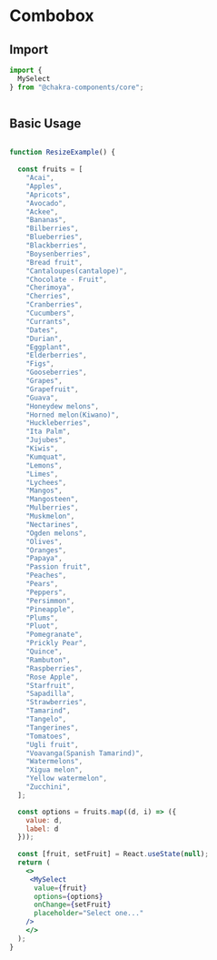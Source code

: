 # Combobox



## Import



```js
import {
  MySelect
} from "@chakra-components/core";



```

## Basic Usage

```jsx

function ResizeExample() {
  
  const fruits = [
    "Acai",
    "Apples",
    "Apricots",
    "Avocado",
    "Ackee",
    "Bananas",
    "Bilberries",
    "Blueberries",
    "Blackberries",
    "Boysenberries",
    "Bread fruit",
    "Cantaloupes(cantalope)",
    "Chocolate - Fruit",
    "Cherimoya",
    "Cherries",
    "Cranberries",
    "Cucumbers",
    "Currants",
    "Dates",
    "Durian",
    "Eggplant",
    "Elderberries",
    "Figs",
    "Gooseberries",
    "Grapes",
    "Grapefruit",
    "Guava",
    "Honeydew melons",
    "Horned melon(Kiwano)",
    "Huckleberries",
    "Ita Palm",
    "Jujubes",
    "Kiwis",
    "Kumquat",
    "Lemons",
    "Limes",
    "Lychees",
    "Mangos",
    "Mangosteen",
    "Mulberries",
    "Muskmelon",
    "Nectarines",
    "Ogden melons",
    "Olives",
    "Oranges",
    "Papaya",
    "Passion fruit",
    "Peaches",
    "Pears",
    "Peppers",
    "Persimmon",
    "Pineapple",
    "Plums",
    "Pluot",
    "Pomegranate",
    "Prickly Pear",
    "Quince",
    "Rambuton",
    "Raspberries",
    "Rose Apple",
    "Starfruit",
    "Sapadilla",
    "Strawberries",
    "Tamarind",
    "Tangelo",
    "Tangerines",
    "Tomatoes",
    "Ugli fruit",
    "Voavanga(Spanish Tamarind)",
    "Watermelons",
    "Xigua melon",
    "Yellow watermelon",
    "Zucchini",
  ];

  const options = fruits.map((d, i) => ({
    value: d,
    label: d
  }));
  
  const [fruit, setFruit] = React.useState(null);
  return (
    <>
     <MySelect
      value={fruit}
      options={options}
      onChange={setFruit}
      placeholder="Select one..."
    />
    </>
  );
}


```
